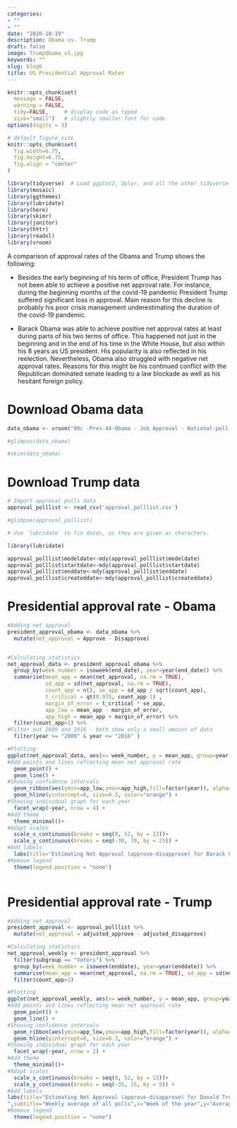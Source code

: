 ```yaml
---
categories:
- ""
- ""
date: "2020-10-19"
description: Obama vs. Trump
draft: false
image: TrumpObama_v1.jpg
keywords: ""
slug: blog6
title: US Presidential Approval Rates
---
```


```r
knitr::opts_chunk$set(
  message = FALSE, 
  warning = FALSE, 
  tidy=FALSE,     # display code as typed
  size="small")   # slightly smaller font for code
options(digits = 3)

# default figure size
knitr::opts_chunk$set(
  fig.width=6.75, 
  fig.height=6.75,
  fig.align = "center"
)
```


```r
library(tidyverse)  # Load ggplot2, dplyr, and all the other tidyverse packages
library(mosaic)
library(ggthemes)
library(lubridate)
library(here)
library(skimr)
library(janitor)
library(httr)
library(readxl)
library(vroom)
```

A comparison of approval rates of the Obama and Trump shows the following:

* Besides the early beginning of his term of office, President Trump has not been able to achieve a positive net approval rate. For instance, during the beginning months of the covid-19 pandemic President Trump suffered significant loss in approval. Main reason for this decline is probably his poor crisis management underestimating the duration of the covid-19 pandemic. 

* Barack Obama was able to achieve positive  net approval rates at least during parts of his two terms of office. This happened not just in the beginning and in the end of his time in the White House, but also within his 8 years as US president. His popularity is also reflected in his reelection. Nevertheless, Obama also struggled with negative net approval rates. Reasons for this might be his continued conflict with the Republican dominated senate leading to a law blockade as well as his hesitant foreign policy. 

# Download Obama data

```r

data_obama <- vroom("00c -Pres-44-Obama - Job Approval - National-poll-responses-clean.tsv")

#glimpse(data_obama)

#skim(data_obama)
```


# Download Trump data

```r
# Import approval polls data
approval_polllist <- read_csv('approval_polllist.csv')

#glimpse(approval_polllist)

# Use `lubridate` to fix dates, as they are given as characters.

library(lubridate)

approval_polllist$modeldate<-mdy(approval_polllist$modeldate)
approval_polllist$startdate<-mdy(approval_polllist$startdate)
approval_polllist$enddate<-mdy(approval_polllist$enddate)
approval_polllist$createddate<-mdy(approval_polllist$createddate)

```


# Presidential approval rate - Obama

```r
#Adding net approval
president_approval_obama <- data_obama %>%
  mutate(net_approval = Approve - Disapprove)


#Calculating statistics
net_approval_data <- president_approval_obama %>%
  group_by(week_number = isoweek(end_date), year=year(end_date)) %>% 
  summarise(mean_app = mean(net_approval, na.rm = TRUE), 
            sd_app = sd(net_approval, na.rm = TRUE), 
            count_app = n(), se_app = sd_app / sqrt(count_app), 
            t_critical = qt(0.975, count_app-1) , 
            margin_of_error = t_critical * se_app, 
            app_low = mean_app - margin_of_error, 
            app_high = mean_app + margin_of_error) %>%
  filter(count_app>1) %>%
#Filter out 2009 and 2016 - both show only a small amount of data
  filter(year >= "2009" & year <= "2016" )

#Plotting
ggplot(net_approval_data, aes(x= week_number, y = mean_app, group=year, colour = factor(year)))+
#Add points and lines reflecting mean net approval rate
  geom_point() +
  geom_line() +
#Showing confidence intervals
  geom_ribbon(aes(ymin=app_low,ymax=app_high,fill=factor(year)), alpha=0.1)+
  geom_hline(yintercept=0, size=0.3, color="orange") +
#Showing individual graph for each year
  facet_wrap(~year, nrow = 4) +
#Add theme
  theme_minimal()+
#Adapt scales
  scale_x_continuous(breaks = seq(0, 52, by = 13))+ 
  scale_y_continuous(breaks = seq(-30, 70, by = 25)) +
#Add labels
  labs(title="Estimating Net Approval (approve-disapprove) for Barack Obama",subtitle="Weekly average of all polls",x="Week of the year",y="Average net approval (%)", caption = "Source:TheHuffingtonPost") +
#Remove legend
  theme(legend.position = "none")
  


```


# Presidential approval rate - Trump

```r
#Adding net approval
president_approval <- approval_polllist %>%
  mutate(net_approval = adjusted_approve - adjusted_disapprove)

#Calculating statistics
net_approval_weekly <- president_approval %>%
  filter(subgroup == "Voters") %>%
  group_by(week_number = isoweek(enddate), year=year(enddate)) %>% 
  summarise(mean_app = mean(net_approval, na.rm = TRUE), sd_app = sd(net_approval, na.rm = TRUE), count_app = n(), se_app = sd_app / sqrt(count_app), t_critical = qt(0.975, count_app-1) , margin_of_error = t_critical * se_app, app_low = mean_app - margin_of_error, app_high = mean_app + margin_of_error) %>%
  filter(count_app>1)

#Plotting
ggplot(net_approval_weekly, aes(x= week_number, y = mean_app, group=year, colour = factor(year)))+
#Add points and lines reflecting mean net approval rate
  geom_point() +
  geom_line() +
#Showing confidence intervals
  geom_ribbon(aes(ymin=app_low,ymax=app_high,fill=factor(year)), alpha=0.1)+
  geom_hline(yintercept=0, size=0.3, color="orange") +
#Showing individual graph for each year
  facet_wrap(~year, nrow = 2) +
#Add theme
  theme_minimal()+
#Adapt scales
  scale_x_continuous(breaks = seq(0, 52, by = 13))+ 
  scale_y_continuous(breaks = seq(-35, 15, by = 5)) +
#Add labels
labs(title="Estimating Net Approval (approve-disapprove) for Donald Trump
",subtitle="Weekly average of all polls",x="Week of the year",y="Average net approval (%)", caption = "Source:FiveThirtyEight") +
#Remove legend
  theme(legend.position = "none")


```


